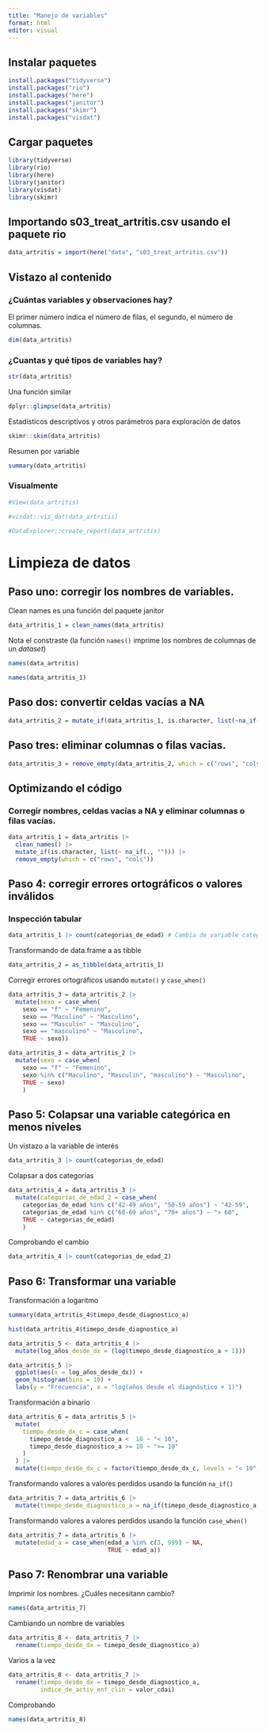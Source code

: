 ---
title: "Manejo de variables"
format: html
editor: visual
---

## Instalar paquetes

```{r}
install.packages("tidyverse")
install.packages("rio")
install.packages("here")
install.packages("janitor")
install.packages("skimr")
install.packages("visdat")
```

## Cargar paquetes

```{r}
library(tidyverse)
library(rio)
library(here)
library(janitor)
library(visdat)
library(skimr)
```

## Importando s03_treat_artritis.csv usando el paquete rio

```{r}
data_artritis = import(here("data", "s03_treat_artritis.csv"))
```

## Vistazo al contenido

### ¿Cuántas variables y observaciones hay?

El primer número indica el número de filas, el segundo, el número de columnas.

```{r}
dim(data_artritis)
```

### ¿Cuantas y qué tipos de variables hay?

```{r}
str(data_artritis)
```

Una función similar

```{r}
dplyr::glimpse(data_artritis)
```

Estadísticos descriptivos y otros parámetros para exploración de datos

```{r}
skimr::skim(data_artritis)
```

Resumen por variable

```{r}
summary(data_artritis)
```

### Visualmente

```{r}
#View(data_artritis)
```

```{r}
#visdat::vis_dat(data_artritis)
```

```{r}
#DataExplorer::create_report(data_artritis)
```

# Limpieza de datos

## Paso uno: corregir los nombres de variables.

Clean names es una función del paquete janitor

```{r}
data_artritis_1 = clean_names(data_artritis)
```

Nota el constraste (la función `names()` imprime los nombres de columnas de un *dataset*)

```{r}
names(data_artritis)
```

```{r}
names(data_artritis_1)
```

## Paso dos: convertir celdas vacías a NA

```{r}
data_artritis_2 = mutate_if(data_artritis_1, is.character, list(~na_if(.,"")))
```

## Paso tres: eliminar columnas o filas vacias.

```{r}
data_artritis_3 = remove_empty(data_artritis_2, which = c("rows", "cols"))
```

## Optimizando el código

### Corregir nombres, celdas vacías a NA y eliminar columnas o filas vacías.

```{r}
data_artritis_1 = data_artritis |> 
  clean_names() |> 
  mutate_if(is.character, list(~ na_if(., ""))) |> 
  remove_empty(which = c("rows", "cols"))
```

## Paso 4: corregir errores ortográficos o valores inválidos

### Inspección tabular

```{r}
data_artritis_1 |> count(categorias_de_edad) # Cambia de variable categórica
```

Transformando de data.frame a as tibble

```{r}
data_artritis_2 = as_tibble(data_artritis_1)
```

Corregir errores ortográficos usando `mutate()` y `case_when()`

```{r}
data_artritis_3 = data_artritis_2 |> 
  mutate(sexo = case_when(
    sexo == "f" ~ "Femenino", 
    sexo == "Maculino" ~ "Masculino", 
    sexo == "Masculin" ~ "Masculino",
    sexo == "masculino" ~ "Masculino",
    TRUE ~ sexo))
```

```{r}
data_artritis_3 = data_artritis_2 |> 
  mutate(sexo = case_when(
    sexo == "f" ~ "Femenino",
    sexo %in% c("Maculino", "Masculin", "masculino") ~ "Masculino",
    TRUE ~ sexo)
    )
```

## Paso 5: Colapsar una variable categórica en menos niveles

Un vistazo a la variable de interés

```{r}
data_artritis_3 |> count(categorias_de_edad)
```

Colapsar a dos categorías

```{r}
data_artritis_4 = data_artritis_3 |> 
  mutate(categorias_de_edad_2 = case_when(
    categorias_de_edad %in% c("42-49 años", "50-59 años") ~ "42-59",
    categorias_de_edad %in% c("60-69 años", "70+ años") ~ "> 60",
    TRUE ~ categorias_de_edad)
    )
```

Comprobando el cambio

```{r}
data_artritis_4 |> count(categorias_de_edad_2)
```

## Paso 6: Transformar una variable

Transformación a logaritmo

```{r}
summary(data_artritis_4$timepo_desde_diagnostico_a)
```

```{r}
hist(data_artritis_4$timepo_desde_diagnostico_a)
```

```{r}
data_artritis_5 <- data_artritis_4 |>  
  mutate(log_años_desde_dx = (log(timepo_desde_diagnostico_a + 1)))

```

```{r}
data_artritis_5 |>  
  ggplot(aes(x = log_años_desde_dx)) +
  geom_histogram(bins = 10) +
  labs(y = "Frecuencia", x = "log(años desde el diagnóstico + 1)")
```

Transformación a binario

```{r}
data_artritis_6 = data_artritis_5 |>
  mutate(
    tiempo_desde_dx_c = case_when(
      timepo_desde_diagnostico_a <  10 ~ "< 10",
      timepo_desde_diagnostico_a >= 10 ~ ">= 10"
    )
  ) |>
  mutate(tiempo_desde_dx_c = factor(tiempo_desde_dx_c, levels = "< 10", ">= 10"))
```

Transformando valores a valores perdidos usando la función `na_if()`

```{r}
data_artritis_7 = data_artritis_6 |> 
  mutate(timepo_desde_diagnostico_a = na_if(timepo_desde_diagnostico_a, -7))
```

Transformando valores a valores perdidos usando la función `case_when()`

```{r}
data_artritis_7 = data_artritis_6 |> 
  mutate(edad_a = case_when(edad_a %in% c(3, 999) ~ NA,
                            TRUE ~ edad_a))
```

## Paso 7: Renombrar una variable

Imprimir los nombres. ¿Cuáles necesitann cambio?

```{r}
names(data_artritis_7)
```

Cambiando un nombre de variables

```{r}
data_artritis_8 <- data_artritis_7 |>  
  rename(tiempo_desde_dx = timepo_desde_diagnostico_a)
```

Varios a la vez

```{r}
data_artritis_8 <- data_artritis_7 |>  
  rename(tiempo_desde_dx = timepo_desde_diagnostico_a,
         indice_de_activ_enf_clin = valor_cdai)
```

Comprobando

```{r}
names(data_artritis_8)
```
